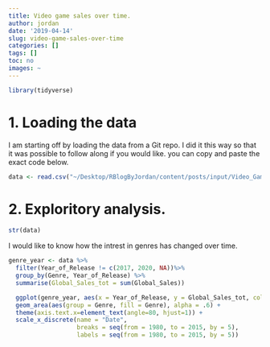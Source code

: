 ```yaml
---
title: Video game sales over time.
author: jordan
date: '2019-04-14'
slug: video-game-sales-over-time
categories: []
tags: []
toc: no
images: ~
---
```

```r
library(tidyverse)
```
# 1. Loading the data
I am starting off by loading the data from a Git repo. I did it this way so that it was possible to follow along if you would like. you can copy and paste the exact code below.

```r
data <- read.csv("~/Desktop/RBlogByJordan/content/posts/input/Video_Games_Sales_as_at_22_Dec_2016.csv")
```

# 2. Exploritory analysis. 

```r
str(data)
```

I would like to know how the intrest in genres has changed over time. 

```r
genre_year <- data %>% 
  filter(Year_of_Release != c(2017, 2020, NA))%>%
  group_by(Genre, Year_of_Release) %>%
  summarise(Global_Sales_tot = sum(Global_Sales)) 

  ggplot(genre_year, aes(x = Year_of_Release, y = Global_Sales_tot, color = Genre)) + 
  geom_area(aes(group = Genre, fill = Genre), alpha = .6) +
  theme(axis.text.x=element_text(angle=80, hjust=1)) + 
  scale_x_discrete(name = "Date", 
                   breaks = seq(from = 1980, to = 2015, by = 5), 
                   labels = seq(from = 1980, to = 2015, by = 5)) 
```
